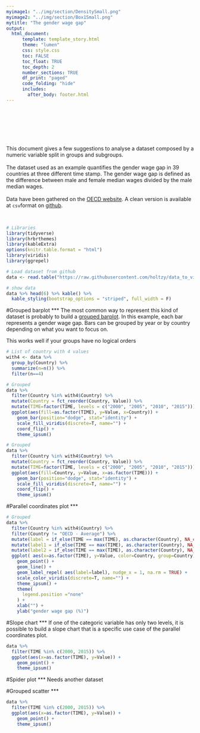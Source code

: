 ```yaml
---
myimage1: "../img/section/DensitySmall.png"
myimage2: "../img/section/Box1Small.png"
mytitle: "The gender wage gap"
output:
  html_document:
      template: template_story.html
      theme: "lumen"
      css: style.css
      toc: FALSE
      toc_float: TRUE
      toc_depth: 2
      number_sections: TRUE
      df_print: "paged"
      code_folding: "hide"
      includes: 
        after_body: footer.html
---
```


<br><br>
<div class="mycontent">


<div class = "row">
<div class = "col-md-8">
<br><br><br>
This document gives a few suggestions to analyse a dataset composed by a numeric variable split in groups and subgroups.
<br><br>
The dataset used as an example quantifies the gender wage gap in 39 countries at three different time stamp. The gender wage gap is defined as the difference between male and female median wages divided by the male median wages.
<br><br>
Data have been gathered on the [OECD website](https://stats.oecd.org/index.aspx?queryid=54751). A clean version is available at `csv`format on [github](https://github.com/holtzy/data_to_viz/tree/master/Example_dataset).
</div>

<div class = "col-md-4">
<br>
```r
# Libraries
library(tidyverse)
library(hrbrthemes)
library(kableExtra)
options(knitr.table.format = "html")
library(viridis)
library(ggrepel)

# Load dataset from github
data <- read.table("https://raw.githubusercontent.com/holtzy/data_to_viz/master/Example_dataset/9_OneNumSevCatSubgroupOneObs.csv", header=T, sep=",")

# show data
data %>% head(6) %>% kable() %>%
  kable_styling(bootstrap_options = "striped", full_width = F)
```
</div>
</div>



#Grouped barplot
***
The most common way to represent this kind of dataset is probably to build a [grouped barplot](). In this example, each bar represents a gender wage gap. Bars can be grouped by year or by country depending on what you want to focus on.

This works well if your groups have no logical orders

```r
# List of country with 4 values
with4 <- data %>%
  group_by(Country) %>%
  summarize(n=n()) %>%
  filter(n==4)

# Grouped
data %>%
  filter(Country %in% with4$Country) %>%
  mutate(Country = fct_reorder(Country, Value)) %>%
  mutate(TIME=factor(TIME, levels = c("2000", "2005", "2010", "2015"))) %>%
  ggplot(aes(fill=as.factor(TIME), y=Value, x=Country)) + 
    geom_bar(position="dodge", stat="identity") +
    scale_fill_viridis(discrete=T, name="") +
    coord_flip() +
    theme_ipsum() 
```


```r
# Grouped
data %>%
  filter(Country %in% with4$Country) %>%
  mutate(Country = fct_reorder(Country, Value)) %>%
  mutate(TIME=factor(TIME, levels = c("2000", "2005", "2010", "2015"))) %>%
  ggplot(aes(fill=Country, y=Value, x=as.factor(TIME))) + 
    geom_bar(position="dodge", stat="identity") +
    scale_fill_viridis(discrete=T, name="") +
    coord_flip() +
    theme_ipsum() 
```



#Parallel coordinates plot
***
```r
# Grouped
data %>%
  filter(Country %in% with4$Country) %>%
  filter(Country != "OECD - Average") %>%
  mutate(label = if_else(TIME == max(TIME), as.character(Country), NA_character_)) %>%
  mutate(label1 = if_else(TIME == max(TIME), as.character(Country), NA_character_)) %>%
  mutate(label2 = if_else(TIME == max(TIME), as.character(Country), NA_character_)) %>%
  ggplot( aes(x=as.factor(TIME), y=Value, color=Country, group=Country)) + 
    geom_point() +
    geom_line() +
    geom_label_repel( aes(label=label), nudge_x = 1, na.rm = TRUE) +
    scale_color_viridis(discrete=T, name="") +
    theme_ipsum() +
    theme(
      legend.position ="none"
    ) +
    xlab("") +
    ylab("gender wage gap (%)")
```







#Slope chart
***
If one of the categoric variable has only two levels, it is possible to build a slope chart that is a specific use case of the parallel coordinates plot.
```r
data %>%
  filter(TIME %in% c(2000, 2015)) %>%
  ggplot(aes(x=as.factor(TIME), y=Value)) +
    geom_point() +
    theme_ipsum()

```



#Spider plot
***
Needs another dataset


#Grouped scatter
***

```r
data %>%
  filter(TIME %in% c(2000, 2015)) %>%
  ggplot(aes(x=as.factor(TIME), y=Value)) +
    geom_point() +
    theme_ipsum()

```











</div>